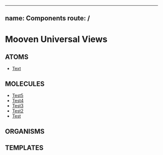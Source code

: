 
---
name: Components
route: /
---

# **M**ooven **U**niversal **V**iews

## ATOMS
- [Text](/text)

## MOLECULES
- [Test5](/test5)
- [Test4](/test4)
- [Test3](/test3)
- [Test2](/test2)
- [Test](/test)

## ORGANISMS

## TEMPLATES
